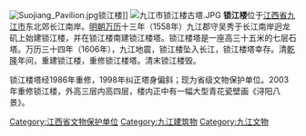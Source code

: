 {{Unreferenced|time=2020-06-27T10:47:52+00:00}}
[[File:Suojiang_Pavilion.jpg|thumb]]锁江楼]]
[[File:九江市锁江楼古塔.JPG|thumb]]
'''锁江楼'''位于[[江西省|江西省]][[九江市|九江市]]东北郊长江南岸。[[明朝|明朝]][[万历|万历]]十三年（1558年）九江郡守吴秀于长江南岸迥龙矶上始建锁江楼，并在锁江楼南建锁江楼塔。锁江楼塔是一座高三十五米的七层石塔。万历三十四年（1606年），九江地震，锁江楼坠入长江，锁江楼塔幸存。清[[乾隆|乾隆]]年间，重建锁江楼，重修锁江楼塔。清末锁江楼毁。

锁江楼塔经1986年重修，1998年纠正塔身偏斜；现为省级文物保护单位。2003年重修锁江楼，外高三层内高四层，楼内正中有一幅大型青花瓷壁画《浔阳八景》。

[[Category:江西省文物保护单位|Category:江西省文物保护单位]]
[[Category:九江建筑物|Category:九江建筑物]]
[[Category:九江文物|Category:九江文物]]
{{jiangxi-stub}}